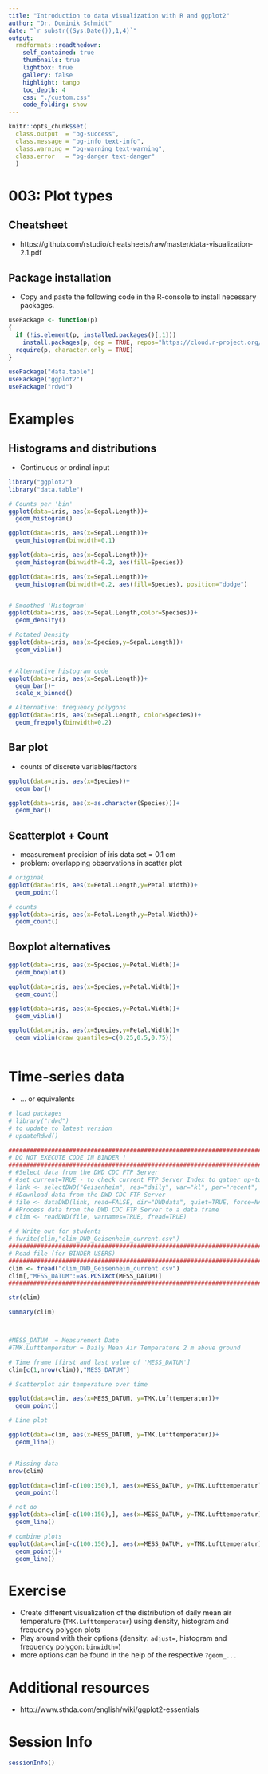 ```yaml
---
title: "Introduction to data visualization with R and ggplot2"
author: "Dr. Dominik Schmidt"
date: "`r substr((Sys.Date()),1,4)`"
output:
  rmdformats::readthedown:
    self_contained: true
    thumbnails: true
    lightbox: true
    gallery: false
    highlight: tango
    toc_depth: 4    
    css: "./custom.css"     
    code_folding: show
---
```

```r

knitr::opts_chunk$set(
  class.output  = "bg-success",
  class.message = "bg-info text-info",
  class.warning = "bg-warning text-warning",
  class.error   = "bg-danger text-danger"
  )
```


# 003: Plot types

## Cheatsheet 

- https://github.com/rstudio/cheatsheets/raw/master/data-visualization-2.1.pdf




## Package installation

- Copy and paste the following code in the R-console to install necessary packages.


```r

usePackage <- function(p)   
{ 
  if (!is.element(p, installed.packages()[,1])) 
    install.packages(p, dep = TRUE, repos="https://cloud.r-project.org/", lib=.libPaths()[1]) 
  require(p, character.only = TRUE) 
} 
  
usePackage("data.table")
usePackage("ggplot2")
usePackage("rdwd")

```


# Examples

## Histograms and distributions 

- Continuous or ordinal input 

```r
library("ggplot2")
library("data.table")

# Counts per 'bin' 
ggplot(data=iris, aes(x=Sepal.Length))+
  geom_histogram()

ggplot(data=iris, aes(x=Sepal.Length))+
  geom_histogram(binwidth=0.1)

ggplot(data=iris, aes(x=Sepal.Length))+
  geom_histogram(binwidth=0.2, aes(fill=Species))

ggplot(data=iris, aes(x=Sepal.Length))+
  geom_histogram(binwidth=0.2, aes(fill=Species), position="dodge")


# Smoothed 'Histogram'
ggplot(data=iris, aes(x=Sepal.Length,color=Species))+
  geom_density()

# Rotated Density
ggplot(data=iris, aes(x=Species,y=Sepal.Length))+
  geom_violin()


# Alternative histogram code
ggplot(data=iris, aes(x=Sepal.Length))+
  geom_bar()+
  scale_x_binned()

# Alternative: frequency polygons
ggplot(data=iris, aes(x=Sepal.Length, color=Species))+
  geom_freqpoly(binwidth=0.2)


```


## Bar plot

- counts of discrete variables/factors

```r

ggplot(data=iris, aes(x=Species))+
  geom_bar()

ggplot(data=iris, aes(x=as.character(Species)))+
  geom_bar()

```


## Scatterplot + Count

- measurement precision of iris data set = 0.1 cm
- problem: overlapping observations in scatter plot

```r

# original
ggplot(data=iris, aes(x=Petal.Length,y=Petal.Width))+
  geom_point()

# counts
ggplot(data=iris, aes(x=Petal.Length,y=Petal.Width))+
  geom_count()


```


## Boxplot alternatives

```r

ggplot(data=iris, aes(x=Species,y=Petal.Width))+
  geom_boxplot()

ggplot(data=iris, aes(x=Species,y=Petal.Width))+
  geom_count()

ggplot(data=iris, aes(x=Species,y=Petal.Width))+
  geom_violin()

ggplot(data=iris, aes(x=Species,y=Petal.Width))+
  geom_violin(draw_quantiles=c(0.25,0.5,0.75))



```


# Time-series data

- ... or equivalents



```r

# load packages
# library("rdwd")
# to update to latest version
# updateRdwd() 

##########################################################################################
# DO NOT EXECUTE CODE IN BINDER !
##########################################################################################
# #Select data from the DWD CDC FTP Server
# #set current=TRUE - to check current FTP Server Index to gather up-to-date file information
# link <- selectDWD("Geisenheim", res="daily", var="kl", per="recent", current=FALSE)
# #Download data from the DWD CDC FTP Server
# file <- dataDWD(link, read=FALSE, dir="DWDdata", quiet=TRUE, force=NA)
# #Process data from the DWD CDC FTP Server to a data.frame
# clim <- readDWD(file, varnames=TRUE, fread=TRUE)

# # Write out for students 
# fwrite(clim,"clim_DWD_Geisenheim_current.csv")
##########################################################################################
# Read file (for BINDER USERS)
##########################################################################################
clim <- fread("clim_DWD_Geisenheim_current.csv")
clim[,"MESS_DATUM":=as.POSIXct(MESS_DATUM)] 
##########################################################################################

str(clim)

summary(clim)



#MESS_DATUM  = Measurement Date
#TMK.Lufttemperatur = Daily Mean Air Temperature 2 m above ground 

# Time frame [first and last value of 'MESS_DATUM']
clim[c(1,nrow(clim)),"MESS_DATUM"]

# Scatterplot air temperature over time

ggplot(data=clim, aes(x=MESS_DATUM, y=TMK.Lufttemperatur))+
  geom_point()

# Line plot

ggplot(data=clim, aes(x=MESS_DATUM, y=TMK.Lufttemperatur))+
  geom_line()


# Missing data 
nrow(clim)

ggplot(data=clim[-c(100:150),], aes(x=MESS_DATUM, y=TMK.Lufttemperatur))+
  geom_point()

# not do
ggplot(data=clim[-c(100:150),], aes(x=MESS_DATUM, y=TMK.Lufttemperatur))+
  geom_line()

# combine plots
ggplot(data=clim[-c(100:150),], aes(x=MESS_DATUM, y=TMK.Lufttemperatur))+
  geom_point()+
  geom_line()  


```


# Exercise

- Create different visualization of the distribution of daily mean air temperature (`TMK.Lufttemperatur`) using density, histogram and frequency polygon plots
- Play around with their options (density: `adjust=`, histogram and frequency polygon: `binwidth=`)
- more options can be found in the help of the respective `?geom_...`



# Additional resources


- http://www.sthda.com/english/wiki/ggplot2-essentials



#  Session Info

```r

sessionInfo()

```
